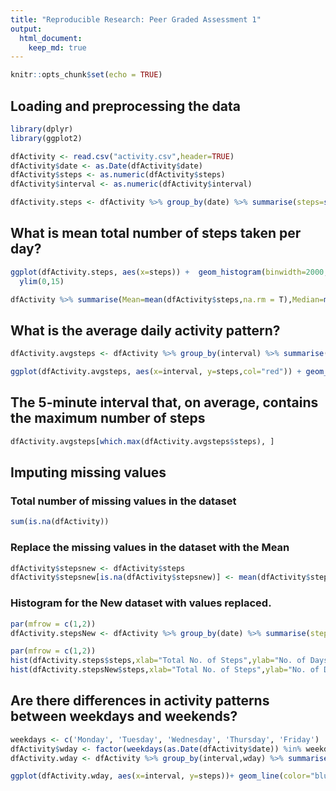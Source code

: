 ---
title: "Reproducible Research: Peer Graded Assessment 1"
output: 
  html_document:
    keep_md: true
---

```{r setup, include=FALSE}
knitr::opts_chunk$set(echo = TRUE)
```

## Loading and preprocessing the data

```{r}

library(dplyr)
library(ggplot2)

dfActivity <- read.csv("activity.csv",header=TRUE)
dfActivity$date <- as.Date(dfActivity$date)
dfActivity$steps <- as.numeric(dfActivity$steps)
dfActivity$interval <- as.numeric(dfActivity$interval)

dfActivity.steps <- dfActivity %>% group_by(date) %>% summarise(steps=sum(steps,na.rm = T))
```

## What is mean total number of steps taken per day?
```{r Figure1}
ggplot(dfActivity.steps, aes(x=steps)) +  geom_histogram(binwidth=2000,fill="orange",color="white")+
  ylim(0,15)
```

```{r}
dfActivity %>% summarise(Mean=mean(dfActivity$steps,na.rm = T),Median=median(dfActivity$steps,na.rm = T))
```

## What is the average daily activity pattern?
```{r}
dfActivity.avgsteps <- dfActivity %>% group_by(interval) %>% summarise(steps=mean(steps,na.rm = T))
```

```{r Figure2}
ggplot(dfActivity.avgsteps, aes(x=interval, y=steps,col="red")) + geom_line()
```

## The 5-minute interval that, on average, contains the maximum number of steps
```{r}
dfActivity.avgsteps[which.max(dfActivity.avgsteps$steps), ]
```

## Imputing missing values
### Total number of missing values in the dataset
```{r}
sum(is.na(dfActivity))
```

### Replace the missing values in the dataset with the Mean
```{r}
dfActivity$stepsnew <- dfActivity$steps
dfActivity$stepsnew[is.na(dfActivity$stepsnew)] <- mean(dfActivity$steps,na.rm = T)
```

### Histogram for the New dataset with values replaced.
```{r}
par(mfrow = c(1,2))
dfActivity.stepsNew <- dfActivity %>% group_by(date) %>% summarise(steps=sum(stepsnew))
```

```{r Figure3}
par(mfrow = c(1,2))
hist(dfActivity.steps$steps,xlab="Total No. of Steps",ylab="No. of Days",main="NA's Omitted",col="chocolate")
hist(dfActivity.stepsNew$steps,xlab="Total No. of Steps",ylab="No. of Days",main="NA's Replaced",col="magenta")
```

## Are there differences in activity patterns between weekdays and weekends?
```{r}
weekdays <- c('Monday', 'Tuesday', 'Wednesday', 'Thursday', 'Friday')
dfActivity$wday <- factor(weekdays(as.Date(dfActivity$date)) %in% weekdays, levels=c(FALSE, TRUE),labels=c('weekend', 'weekday'))
dfActivity.wday <- dfActivity %>% group_by(interval,wday) %>% summarise(steps=mean(steps,na.rm = T))
```

```{r Figure4}
ggplot(dfActivity.wday, aes(x=interval, y=steps))+ geom_line(color="blue")+facet_wrap(~dfActivity.wday$wday,  ncol=1)
```

